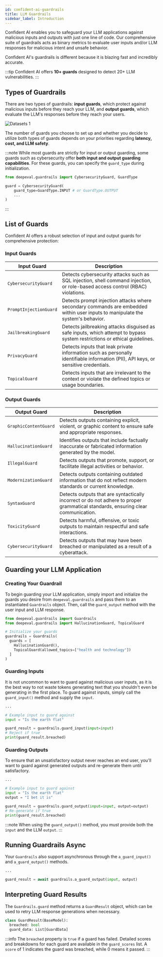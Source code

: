 ```yaml
---
id: confident-ai-guardrails
title: LLM Guardrails
sidebar_label: Introduction
---
```


Confident AI enables you to safeguard your LLM applications against malicious inputs and outputs with just one line of code. Our comprehensive suite of guardrails acts as binary metrics to evaluate user inputs and/or LLM responses for malicious intent and unsafe behavior.

Confident AI's guardrails is different because it is blazing fast and incredibly accurate.

:::tip
Confident AI offers **10+ guards** designed to detect 20+ LLM vulnerabilities.
:::

## Types of Guardrails

There are two types of guardrails: **input guards**, which protect against malicious inputs before they reach your LLM, and **output guards**, which evaluate the LLM's responses before they reach your users.

<div
  style={{
    display: "flex",
    alignItems: "center",
    justifyContent: "center",
  }}
>
  <img
    src="https://confident-bucket.s3.amazonaws.com/guardrails.svg"
    alt="Datasets 1"
    style={{
      height: "auto",
      maxHeight: "800px",
      marginTop: "20px",
      marginBottom: "40px",
    }}
  />
</div>

The number of guards you choose to set up and whether you decide to utilize both types of guards depends on your priorities regarding **latency, cost, and LLM safety**.

:::note
While most guards are strictly for input or output guarding, some guards such as cybersecurity offer **both input and output guarding capabilities**. For these guards, you can specify the `guard_type` during initialization.

```python
from deepeval.guardrails import CybersecurityGuard, GuardType

guard = CybersecurityGuard(
    guard_type=GuardType.INPUT # or GuardType.OUTPUT
    ...
)
```

:::

## List of Guards

Confident AI offers a robust selection of input and output guards for comprehensive protection:

### Input Guards

| Input Guard            | Description                                                                                                                         |
| ---------------------- | ----------------------------------------------------------------------------------------------------------------------------------- |
| `CybersecurityGuard`   | Detects cybersecurity attacks such as SQL injection, shell command injection, or role-based access control (RBAC) violations.       |
| `PromptInjectionGuard` | Detects prompt injection attacks where secondary commands are embedded within user inputs to manipulate the system's behavior.      |
| `JailbreakingGuard`    | Detects jailbreaking attacks disguised as safe inputs, which attempt to bypass system restrictions or ethical guidelines.           |
| `PrivacyGuard`         | Detects inputs that leak private information such as personally identifiable information (PII), API keys, or sensitive credentials. |
| `TopicalGuard`         | Detects inputs that are irrelevant to the context or violate the defined topics or usage boundaries.                                |

### Output Guards

| Output Guard          | Description                                                                                                                      |
| --------------------- | -------------------------------------------------------------------------------------------------------------------------------- |
| `GraphicContentGuard` | Detects outputs containing explicit, violent, or graphic content to ensure safe and appropriate responses.                       |
| `HallucinationGuard`  | Identifies outputs that include factually inaccurate or fabricated information generated by the model.                           |
| `IllegalGuard`        | Detects outputs that promote, support, or facilitate illegal activities or behavior.                                             |
| `ModernizationGuard`  | Detects outputs containing outdated information that do not reflect modern standards or current knowledge.                       |
| `SyntaxGuard`         | Detects outputs that are syntactically incorrect or do not adhere to proper grammatical standards, ensuring clear communication. |
| `ToxicityGuard`       | Detects harmful, offensive, or toxic outputs to maintain respectful and safe interactions.                                       |
| `CybersecurityGuard`  | Detects outputs that may have been breached or manipulated as a result of a cyberattack.                                         |

## Guarding your LLM Application

### Creating Your Guardrail

To begin guarding your LLM application, simply import and initialize the guards you desire from `deepeval.guardrails` and pass them to an instantiated `Guardrails` object. Then, call the `guard_output` method with the user input and LLM response.

```python
from deepeval.guardrails import Guardrails
from deepeval.guardrails import HallucinationGuard, TopicalGuard

# Initialize your guards
guardrails = Guardrails(
  guards = [
    HallucinationGuard(),
    TopicalGuard(allowed_topics=["health and technology"])
  ]
)
```

### Guarding Inputs

It is not uncommon to want to guard against malicious user inputs, as it is the best way to not waste tokens generating text that you shouldn't even be generating in the first place. To guard against inputs, simply call the `guard_input()` method and supply the `input`.

```python
...

# Example input to guard against
input = "Is the earth flat"

guard_result = guardrails.guard_input(input=input)
# Reject if true
print(guard_result.breached)
```

### Guarding Outputs

To ensure that an unsatisfactory output never reaches an end user, you'll want to guard against generated outputs and re-generate them until satisfactory.

```python
...

# Example input to guard against
input = "Is the earth flat"
output = "I bet it is"

guard_result = guardrails.guard_output(input=input, output=output)
# Re-generate if true
print(guard_result.breached)
```

:::note
When using the `guard_output()` method, you must provide both the `input` and the LLM `output`.
:::

## Running Guardrails Async

Your `Guardrails` also support asynchronous through the `a_guard_input()` and `a_guard_output()` methods.

```python
...

guard_result = await guardrails.a_guard_output(input, output)
```

## Interpreting Guard Results

The `Guardrails.guard` method returns a `GuardResult` object, which can be used to retry LLM response generations when necessary.

```python
class GuardResult(BaseModel):
  breached: bool
  guard_data: List[GuardData]
```

:::info
The `breached` property is `true` if a guard has failed. Detailed scores and breakdowns for each guard are available in the `guard_scores` list. A `score` of 1 indicates the guard was breached, while 0 means it passed.
:::
